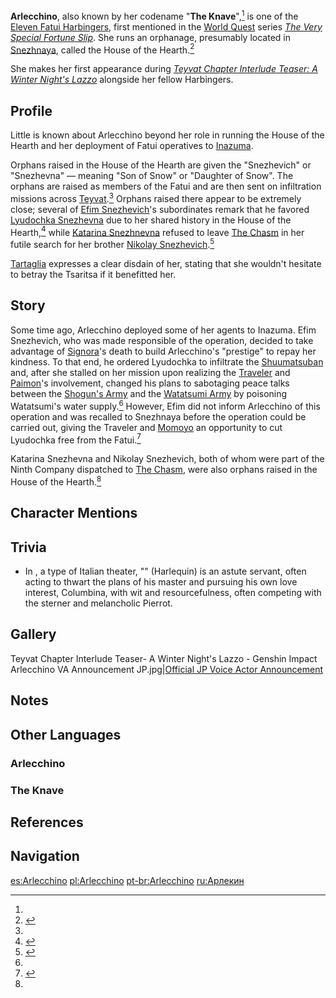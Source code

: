 {{Character Infobox
|title            = The Knave
|type             = NPC
|image            = NPC Arlecchino.png
|affiliation      = Fatui
|affiliation2     = Eleven Fatui Harbingers
|region           = Snezhnaya
|voiceEN          = {{w|Erin Yvette}}<ref name="lazzo video description 1">YouTube: [https://youtu.be/TmaAOV4SJNQ Teyvat Chapter Interlude Teaser: A Winter Night's Lazzo] Video Description</ref>
|voiceCN          = [https://zh.moegirl.org.cn/黄莺 Huang Ying ({{Lang|zh=黄莺|mini=1}})]<ref>Bilibili: [https://www.bilibili.com/video/BV1mB4y1e7Lh 《原神·提瓦特篇》幕间PV-「冬夜愚戏」] Video Description</ref>
|voiceJP          = {{w|Nanako Mori|Mori Nanako ({{Lang|ja=森なな子|mini=1}})}}<ref>Twitter: [https://twitter.com/Genshin_7/status/1546349346001588224&t=lExh-AifcPJDboklbDR8ZA JP VA Announcement]</ref>
|voiceKR          = {{w|ko:이명희 (성우)|Lee Myung-hi (이명희)}}<ref>YouTube: [https://youtu.be/fh8WocgWs3Y?t=99 KR VA Nam Doh-hyeong's Announcement]</ref>
}}
'''Arlecchino''', also known by her codename "'''The Knave'''",<ref name="lazzo video description 1" /> is one of the [[Eleven Fatui Harbingers]], first mentioned in the [[World Quest]] series ''[[The Very Special Fortune Slip]]''. She runs an orphanage, presumably located in [[Snezhnaya]], called the House of the Hearth.<ref name="replacement">{{Ref/Quest|The Replacement's Secret}}</ref>

She makes her first appearance during ''[https://youtu.be/TmaAOV4SJNQ Teyvat Chapter Interlude Teaser: A Winter Night's Lazzo]'' alongside her fellow Harbingers.

==Profile==
{{Quote|Rosalyne died in a foreign land... But you heartless businessmen and dignitaries, always with a convenient excuse to remain in the comfort of your homeland... You couldn't hope to understand. So why don't you keep your mouths shut! We don't want to make the children cry...|Arlecchino|Teyvat Chapter Interlude Teaser: A Winter Night's Lazzo}}
Little is known about Arlecchino beyond her role in running the House of the Hearth and her deployment of Fatui operatives to [[Inazuma]].

Orphans raised in the House of the Hearth are given the {{w|Eastern Slavic naming customs#Patronymics|patronymic}} "Snezhevich" or "Snezhevna" &mdash; meaning "Son of Snow" or "Daughter of Snow". The orphans are raised as members of the Fatui and are then sent on infiltration missions across [[Teyvat]].<ref name="replacement" /> Orphans raised there appear to be extremely close; several of [[Efim Snezhevich]]'s subordinates remark that he favored [[Lyudochka Snezhevna]] due to her shared history in the House of the Hearth,<ref>{{Ref/Quest|Shuumatsuban Operations}}</ref> while [[Katarina|Katarina Snezhnevna]] refused to leave [[The Chasm]] in her futile search for her brother [[Nikolay|Nikolay Snezhevich]].<ref name="vanishing deep">{{Ref/Quest|A Company Vanishing Into the Deep}}</ref>

[[Tartaglia]] expresses a clear disdain of her, stating that she wouldn't hesitate to betray the Tsaritsa if it benefitted her.

==Story==
Some time ago, Arlecchino deployed some of her agents to Inazuma. Efim Snezhevich, who was made responsible of the operation, decided to take advantage of [[Signora]]'s death to build Arlecchino's "prestige" to repay her kindness. To that end, he ordered Lyudochka to infiltrate the [[Shuumatsuban]] and, after she stalled on her mission upon realizing the [[Traveler]] and [[Paimon]]'s involvement, changed his plans to sabotaging peace talks between the [[Shogun's Army]] and the [[Watatsumi Army]] by poisoning Watatsumi's water supply.<ref name="replacement" /> However, Efim did not inform Arlecchino of this operation and was recalled to Snezhnaya before the operation could be carried out, giving the Traveler and [[Momoyo]] an opportunity to cut Lyudochka free from the Fatui.<ref>{{Ref/Quest|Where the Dandelions Find Rest}}</ref>

Katarina Snezhevna and Nikolay Snezhevich, both of whom were part of the Ninth Company dispatched to [[The Chasm]], were also orphans raised in the House of the Hearth.<ref name="vanishing deep" />

==Character Mentions==
{{Character Mentions}}

==Trivia==
* In ''{{w|commedia dell'arte}}'', a type of Italian theater, "{{w|Harlequin|Arlecchino}}" (Harlequin) is an astute servant, often acting to thwart the plans of his master and pursuing his own love interest, Columbina, with wit and resourcefulness, often competing with the sterner and melancholic Pierrot.

==Gallery==
<gallery captionalign="center">
Teyvat Chapter Interlude Teaser- A Winter Night's Lazzo - Genshin Impact
Arlecchino VA Announcement JP.jpg|[https://twitter.com/Genshin_7/status/1546349346001588224 Official JP Voice Actor Announcement]
</gallery>

==Notes==
{{reflist|note=1}}

==Other Languages==
===Arlecchino===
{{Other Languages|default_hidden=1
|en      = Arlecchino
|zhs     = 阿蕾奇诺
|zhs_rm  = Ālěiqínuò
|zht     = 阿蕾奇諾
|zht_rm  = Ālěiqínuò
|ja      = アルレッキーノ
|ja_rm   = Arurekkiino
|ko      = 아를레키노
|ko_rm   = Areullekino
|es      = Arlecchino
|fr      = Arlecchino
|ru      = Арлекин
|th      = Arlecchino
|vi      = Arlecchino
|de      = Arlecchino
|id      = Arlecchino
|pt      = Arlecchino
}}
===The Knave===
{{Other Languages/2
|en      = The Knave
|zhs     = 仆人
|zhs_rm  = Púrén
|zht     = 僕人
|zht_rm  = Púrén
|zh_tl   = Servant
|ja      = {{Rubi|召|めし|使|つかい}}
|ja_rm   = Meshitsukai
|ja_tl   = Servant
|ko      = {{tt|하인|下人}}
|ko_rm   = Ha'in
|ko_tl   = Servant
|es      = La Sota
|es_tl   = The Knave
|fr      = Valet
|fr_tl   = {{w|Valet}}
|ru      = Слуга
|ru_tl   = The Servant
|th      = The Knave
|vi      = The Knave
|de      = Bedienstete
|de_tl   = Attendant
|id      = The Knave
|pt      = Serva
|pt_tl   = 
}}

==References==
{{Reflist}}

==Navigation==
{{Fatui Navbox}}
{{Faction Navbox}}

[[es:Arlecchino]]
[[pl:Arlecchino]]
[[pt-br:Arlecchino]]
[[ru:Арлекин]]